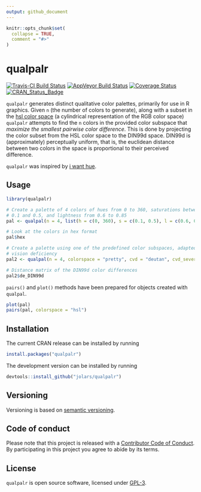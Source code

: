 ```yaml
---
output: github_document
---
```


<!-- README.md is generated from README.Rmd. Please edit that file -->

```r
knitr::opts_chunk$set(
  collapse = TRUE,
  comment = "#>"
)
```

# qualpalr

[![Travis-CI Build Status](https://travis-ci.org/jolars/qualpalr.svg?branch=master)](https://travis-ci.org/jolars/qualpalr)
[![AppVeyor Build Status](https://ci.appveyor.com/api/projects/status/github/jolars/qualpalr?branch=master&svg=true)](https://ci.appveyor.com/project/jolars/qualpalr)
[![Coverage Status](https://codecov.io/github/jolars/qualpalr/coverage.svg?branch=master)](https://codecov.io/github/jolars/qualpalr?branch=master)
[![CRAN_Status_Badge](http://www.r-pkg.org/badges/version/qualpalr)](https://cran.r-project.org/package=qualpalr)

`qualpalr` generates distinct qualitative color palettes, primarily for use in R graphics. Given `n` (the number of colors to generate), along with a subset in the [hsl color space](https://en.wikipedia.org/wiki/HSL_and_HSV) (a cylindrical representation of the RGB color space) `qualpalr` attempts to find the `n` colors in the provided color subspace that *maximize the smallest pairwise color difference*. This is done by projecting the color subset from the HSL color space to the DIN99d space. DIN99d is (approximately) perceptually uniform, that is, the euclidean distance between two colors in the space is proportional to their perceived difference.

`qualpalr` was inspired by [i want hue](http://tools.medialab.sciences-po.fr/iwanthue/).

## Usage

```r
library(qualpalr)

# Create a palette of 4 colors of hues from 0 to 360, saturations between
# 0.1 and 0.5, and lightness from 0.6 to 0.85
pal <- qualpal(n = 4, list(h = c(0, 360), s = c(0.1, 0.5), l = c(0.6, 0.85)))

# Look at the colors in hex format
pal$hex

# Create a palette using one of the predefined color subspaces, adapted to color
# vision deficiency
pal2 <- qualpal(n = 4, colorspace = "pretty", cvd = "deutan", cvd_severity = 0.5)

# Distance matrix of the DIN99d color differences
pal2$de_DIN99d
```

`pairs()` and `plot()` methods have been prepared for objects created with `qualpal`. 

```r
plot(pal)
pairs(pal, colorspace = "hsl")
```

## Installation

The current CRAN release can be installed by running

```r
install.packages("qualpalr")
```

The development version can be installed by running

```r
devtools::install_github("jolars/qualpalr")
```

## Versioning

Versioning is based on [semantic versioning](http://semver.org/). 

## Code of conduct

Please note that this project is released with a
[Contributor Code of Conduct](CONDUCT.md). By participating in this project you
agree to abide by its terms.

## License

`qualpalr` is open source software, licensed under [GPL-3](LICENSE).

